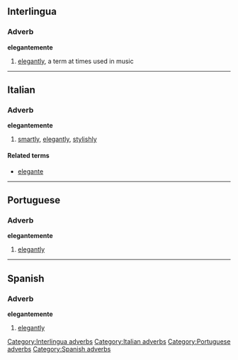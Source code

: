 ==Interlingua==
===Adverb===
'''elegantemente'''
# [[elegantly]], a term at times used in music

[[Category:Interlingua adverbs]]
----
==Italian==
===Adverb===
'''elegantemente'''
# [[smartly]], [[elegantly]], [[stylishly]]

====Related terms====
*[[elegante]]

[[Category:Italian adverbs]]
----

==Portuguese==
===Adverb===
'''elegantemente'''
# [[elegantly]]

[[Category:Portuguese adverbs]]
----

==Spanish==
===Adverb===
'''elegantemente'''
# [[elegantly]]

[[Category:Spanish adverbs]]